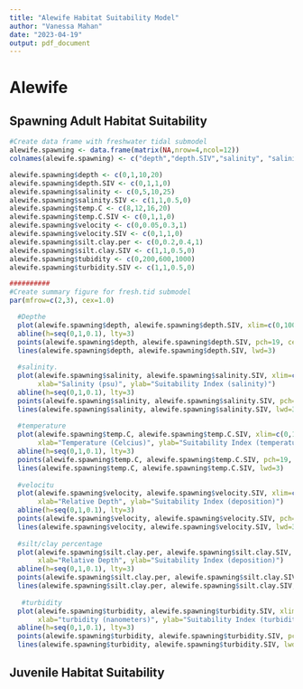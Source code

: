 ```yaml
---
title: "Alewife Habitat Suitability Model"
author: "Vanessa Mahan"
date: "2023-04-19"
output: pdf_document
---
```

# Alewife

## Spawning Adult Habitat Suitability

```r
#Create data frame with freshwater tidal submodel
alewife.spawning <- data.frame(matrix(NA,nrow=4,ncol=12))
colnames(alewife.spawning) <- c("depth","depth.SIV","salinity", "salinity.SIV", "temp.C", "temp.C.SIV","velocity","velocity.SIV","silt.clay.per","silt.clay.SIV","tubidity","turbidity.SIV")

alewife.spawning$depth <- c(0,1,10,20)
alewife.spawning$depth.SIV <- c(0,1,1,0)
alewife.spawning$salinity <- c(0,5,10,25)
alewife.spawning$salinity.SIV <- c(1,1,0.5,0)
alewife.spawning$temp.C <- c(8,12,16,20)
alewife.spawning$temp.C.SIV <- c(0,1,1,0)
alewife.spawning$velocity <- c(0,0.05,0.3,1)
alewife.spawning$velocity.SIV <- c(0,1,1,0)
alewife.spawning$silt.clay.per <- c(0,0.2,0.4,1)
alewife.spawning$silt.clay.SIV <- c(1,1,0.5,0)
alewife.spawning$tubidity <- c(0,200,600,1000)
alewife.spawning$turbidity.SIV <- c(1,1,0.5,0)

##########
#Create summary figure for fresh.tid submodel
par(mfrow=c(2,3), cex=1.0)

  #Depthe
  plot(alewife.spawning$depth, alewife.spawning$depth.SIV, xlim=c(0,100), ylim=c(0,1), type="l", xlab="Depth (meters)", ylab="Suitability Index (depth)")
  abline(h=seq(0,1,0.1), lty=3)
  points(alewife.spawning$depth, alewife.spawning$depth.SIV, pch=19, cex=2)
  lines(alewife.spawning$depth, alewife.spawning$depth.SIV, lwd=3)
  
  #salinity.
  plot(alewife.spawning$salinity, alewife.spawning$salinity.SIV, xlim=c(0,100), ylim=c(0,1), type="l",
       xlab="Salinity (psu)", ylab="Suitability Index (salinity)")
  abline(h=seq(0,1,0.1), lty=3)
  points(alewife.spawning$salinity, alewife.spawning$salinity.SIV, pch=19, cex=2)
  lines(alewife.spawning$salinity, alewife.spawning$salinity.SIV, lwd=3)
  
  #temperature
  plot(alewife.spawning$temp.C, alewife.spawning$temp.C.SIV, xlim=c(0,100), ylim=c(0,1), type="l",
       xlab="Temperature (Celcius)", ylab="Suitability Index (temperature)")
  abline(h=seq(0,1,0.1), lty=3)
  points(alewife.spawning$temp.C, alewife.spawning$temp.C.SIV, pch=19, cex=2)
  lines(alewife.spawning$temp.C, alewife.spawning$temp.C.SIV, lwd=3)
  
  #velocitu
  plot(alewife.spawning$velocity, alewife.spawning$velocity.SIV, xlim=c(0,5), ylim=c(0,1), type="l",
       xlab="Relative Depth", ylab="Suitability Index (deposition)")
  abline(h=seq(0,1,0.1), lty=3)
  points(alewife.spawning$velocity, alewife.spawning$velocity.SIV, pch=19, cex=2)
  lines(alewife.spawning$velocity, alewife.spawning$velocity.SIV, lwd=3)
  
  #silt/clay percentage
  plot(alewife.spawning$silt.clay.per, alewife.spawning$silt.clay.SIV, xlim=c(0,5), ylim=c(0,1), type="l",
       xlab="Relative Depth", ylab="Suitability Index (deposition)")
  abline(h=seq(0,1,0.1), lty=3)
  points(alewife.spawning$silt.clay.per, alewife.spawning$silt.clay.SIV, pch=19, cex=2)
  lines(alewife.spawning$silt.clay.per, alewife.spawning$silt.clay.SIV, lwd=3)
  
   #turbidity
  plot(alewife.spawning$turbidity, alewife.spawning$turbidity.SIV, xlim=c(0,5), ylim=c(0,1), type="l",
       xlab="turbidity (nanometers)", ylab="Suitability Index (turbidity)")
  abline(h=seq(0,1,0.1), lty=3)
  points(alewife.spawning$turbidity, alewife.spawning$turbidity.SIV, pch=19, cex=2)
  lines(alewife.spawning$turbidity, alewife.spawning$turbidity.SIV, lwd=3)
```

## Juvenile Habitat Suitability

